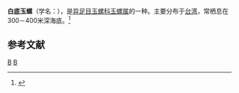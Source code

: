 {{Speciesbox 
| taxon = Natica lacteobasis
| binomial_authority = Kuroda, 1961
}}
'''白底玉螺'''（学名：''{{lang|la|Natica lacteobasis}}''），是[[异足目|异足目]][[玉螺科|玉螺科]][[玉螺属|玉螺属]]的一种。主要分布于[[台湾|台湾]]，常栖息在300－400米深海底。<ref>{{cite web|url=http://shell.sinica.edu.tw/chinese/shellbase_detail.php?science_no=3234|title=国际贝库：白底玉螺|publisher=台湾贝类资料库|accessdate=2009-08-11|archive-date=2016-03-04|archive-url=https://web.archive.org/web/20160304091744/http://shell.sinica.edu.tw/chinese/shellbase_detail.php?science_no=3234|dead-url=no}}</ref>

== 参考文献 ==
{{reflist|2}}
{{Taxonbar|from=Q15234247}}

[[Category:玉螺属|B]]
[[Category:_1961年描述的动物|B]]
